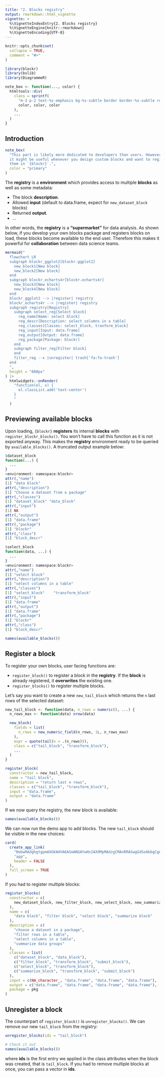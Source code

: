```yaml
---
title: "2. Blocks registry"
output: rmarkdown::html_vignette
vignette: >
  %\VignetteIndexEntry{2. Blocks registry}
  %\VignetteEngine{knitr::rmarkdown}
  %\VignetteEncoding{UTF-8}
---
```


```r
knitr::opts_chunk$set(
  collapse = TRUE,
  comment = "#>"
)
```

```r
library(blockr)
library(bslib)
library(DiagrammeR)

note_box <- function(..., color) {
  htmltools::div(
    class = sprintf(
      "m-3 p-2 text-%s-emphasis bg-%s-subtle border border-%s-subtle rounded-3",
      color, color, color
    ),
    ...
  )
}
```

## Introduction

```r
note_box(
  "This part is likely more dedicated to developers than users. However,
  it might be useful whenever you design custom blocks and want to register
  them in `{blockr}`.",
  color = "primary"
)
```

The __registry__ is a __environment__ which provides access to multiple __blocks__ as well as some
metadata:

- The block __description__.
- Allowed __input__ (default to data.frame, expect for `new_dataset_block` blocks)
- Returned __output__.
- ...

In other words, the __registry__ is a __"supermarket"__ for data analysis. As shown below, if you develop your own blocks package and registers blocks on load, these blocks become available to the end user. Therefore this makes it powerful for __collaboration__ between data science teams.

```r

mermaid("
  flowchart LR
  subgraph blockr_ggplot2[blockr.ggplot2]
    new_block1[New block]
    new_block2[New block]
  end
  subgraph blockr_echarts4r[blockr.echarts4r]
    new_block3[New block]
    new_block4[New block]
  end
  blockr_ggplot2 --> |register| registry
  blockr_echarts4r --> |register| registry
  subgraph registry[Registry]
    subgraph select_reg[Select block]
      reg_name[Name: select block]
      reg_descr[Description: select columns in a table]
      reg_classes[Classes: select_block, tranform_block]
      reg_input[Input: data.frame]
      reg_output[Output: data.frame]
      reg_package[Package: blockr]
    end
    subgraph filter_reg[Filter block]
    end
    filter_reg --x |unregister| trash['fa:fa-trash']
  end
  ",
  height = "600px"
) |>
  htmlwidgets::onRender(
    "function(el, x) {
      el.classList.add('text-center')
    }
    "
  )
```

## Previewing available blocks

Upon loading, `{blockr}` __registers__ its internal __blocks__ with `register_blockr_blocks()`.
You won't have to call this function as it is not exported anyway. This makes the __registry__ environment
ready to be queried by `available_blocks()`. A truncated output example below:

```r
$dataset_block
function(...) {
  ...
}
<environment: namespace:blockr>
attr(,"name")
[1] "data block"
attr(,"description")
[1] "Choose a dataset from a package"
attr(,"classes")
[1] "dataset_block" "data_block"   
attr(,"input")
[1] NA
attr(,"output")
[1] "data.frame"
attr(,"package")
[1] "blockr"
attr(,"class")
[1] "block_descr"

$select_block
function(data, ...) {
  ...
}
<environment: namespace:blockr>
attr(,"name")
[1] "select block"
attr(,"description")
[1] "select columns in a table"
attr(,"classes")
[1] "select_block"    "transform_block"
attr(,"input")
[1] "data.frame"
attr(,"output")
[1] "data.frame"
attr(,"package")
[1] "blockr"
attr(,"class")
[1] "block_descr"
```

```r
names(available_blocks())
```

## Register a block
To register your own blocks, user facing functions are:

- `register_block()` to register a block in the __registry__. If the __block__ is already registered,
it __overwrites__ the existing one.
- `register_blocks()` to register multiple blocks.

Let's say you want to create a new `new_tail_block` which returns the `n` last rows of the
selected dataset:

```r
new_tail_block <- function(data, n_rows = numeric(), ...) {
  n_rows_max <- function(data) nrow(data)

  new_block(
    fields = list(
      n_rows = new_numeric_field(n_rows, 1L, n_rows_max)
    ),
    expr = quote(tail(n = .(n_rows))),
    class = c("tail_block", "transform_block"),
    ...
  )
}

register_block(
  constructor = new_tail_block,
  name = "tail block",
  description = "return last n rows",
  classes = c("tail_block", "transform_block"),
  input = "data.frame",
  output = "data.frame"
)
```

If we now query the registry, the new block is available:

```r
names(available_blocks())
```

We can now run the demo app to add blocks. The new `tail_block` should be
visible in the new choices:

```r
card(
  create_app_link(
    "NobwRAdghgtgpmAXGKAHVA6ASmANGAYwHsIAXOMpMAdzgCMAnRRASwgGdSoAbbgCgA6YOtyIEA1gyG4ABAzioi7GQF4ZBQWAAWpUqnaIA9IZFjJAWiIMA5hmstSWgK50MLIodqNz8xe2kyQjp6Bsa+RBgM5tRQ7DAYVtZCAJTJAhDcLIxQDACefKYSDGkQ6RBw1AD6XCzclYXiMgA85jIAZk4QBKTuEHwAJlBcshCVDETUymoQTvAMLBrJshgryTIg6ekyMqPjk5UwUAAeza0dXT0kA0NQaxB711wl21s7FfWiEoIQ29ttLHBuP0pjJMpxvr9frsJiDylUZnMFpV-oD+nxoZNZABGAAyIzGMIOx2evyWr22cCOqAYqhkAEcnERyHwavwfmoMOiCZNUmSfr8CNxYiCNEJWR8zAExQwoBw2lYYBKJClcOSZCsMK8SgBfTb3OD2ThwBhK8QQ9QkTgMJzdKy0uHVKC1U2q-nQeC0sVO7gyBrSV79ODsAjzVCXdmBMDyUhOBg-IWcHZyGH+-mC4VB2misDiv14SOkGVyhWmlWvNioJykT1gQZcDBtGXwVPbIhVyvVtRCOtQBtNuBCdIldKcKASU5vKqjr4OnvsOCkU0lecMABucEq07NW+SYG1AF0gA", # nolint
    "app",
    header = FALSE
  ),
  full_screen = TRUE
)
```

If you had to register multiple blocks:

```r
register_blocks(
  constructor = c(
    new_dataset_block, new_filter_block, new_select_block, new_summarize_block
  ),
  name = c(
    "data block", "filter block", "select block", "summarize block"
  ),
  description = c(
    "choose a dataset in a package",
    "filter rows in a table",
    "select columns in a table",
    "summarize data groups"
  ),
  classes = list(
    c("dataset_block", "data_block"),
    c("filter_block", "transform_block", "submit_block"),
    c("select_block", "transform_block"),
    c("summarize_block", "transform_block", "submit_block")
  ),
  input = c(NA_character_, "data.frame", "data.frame", "data.frame"),
  output = c("data.frame", "data.frame", "data.frame", "data.frame"),
  package = pkg
)
```

## Unregister a block

The counterpart of `register_block()` is `unregister_blocks()`. We can remove
our new `tail_block` from the registry:

```r
unregister_blocks(ids = "tail_block")

# Check it out
names(available_blocks())
```

where __ids__ is the first entry we applied in the class attributes when the block
was created, that is `tail_block`. If you had to remove multiple blocks at once,
you can pass a vector in __ids__.
